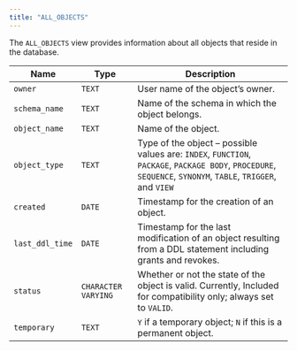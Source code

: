 ```yaml
---
title: "ALL_OBJECTS"
---
```


<div id="all_objects" class="registered_link"></div>

The `ALL_OBJECTS` view provides information about all objects that reside in the database.

| Name            | Type                | Description                                                                                                                                                  |
| --------------- | ------------------- | ------------------------------------------------------------------------------------------------------------------------------------------------------------ |
| `owner`         | `TEXT`              | User name of the object’s owner.                                                                                                                             |
| `schema_name`   | `TEXT`              | Name of the schema in which the object belongs.                                                                                                              |
| `object_name`   | `TEXT`              | Name of the object.                                                                                                                                          |
| `object_type`   | `TEXT`              | Type of the object – possible values are: `INDEX`, `FUNCTION`, `PACKAGE`, `PACKAGE BODY`, `PROCEDURE`, `SEQUENCE`, `SYNONYM`, `TABLE`, `TRIGGER`, and `VIEW` |
| `created`       | `DATE`              | Timestamp for the creation of an object.                                                                                                                     |
| `last_ddl_time` | `DATE`              | Timestamp for the last modification of an object resulting from a DDL statement including grants and revokes.                                                |
| `status`        | `CHARACTER VARYING` | Whether or not the state of the object is valid. Currently, Included for compatibility only; always set to `VALID`.                                          |
| `temporary`     | `TEXT`              | `Y` if a temporary object; `N` if this is a permanent object.                                                                                                |
